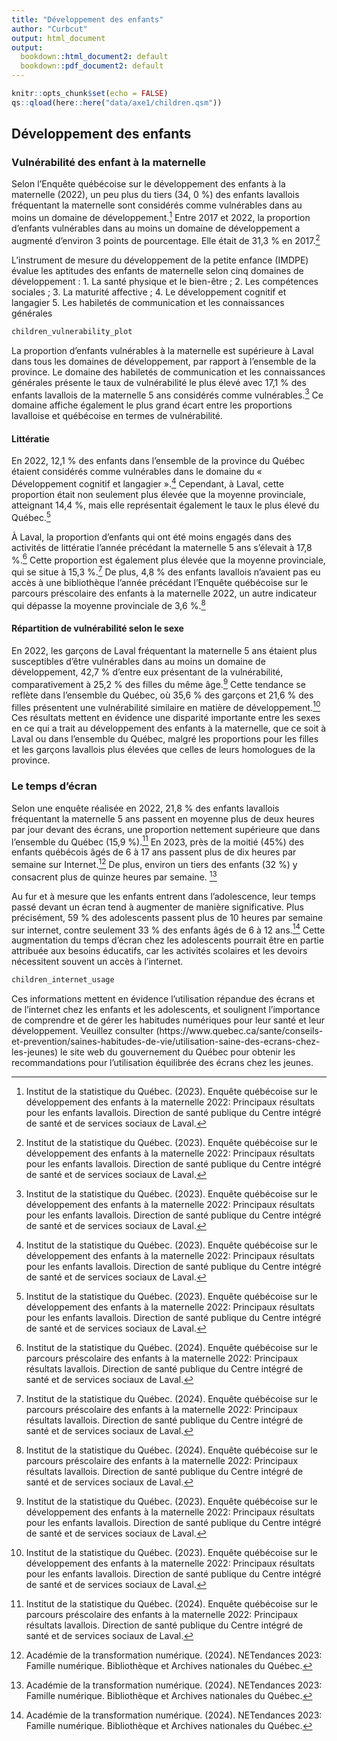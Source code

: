 ```yaml
---
title: "Développement des enfants"
author: "Curbcut"
output: html_document
output:
  bookdown::html_document2: default
  bookdown::pdf_document2: default
---
```


```r
knitr::opts_chunk$set(echo = FALSE)
qs::qload(here::here("data/axe1/children.qsm"))
```

## Développement des enfants 

### Vulnérabilité des enfant à la maternelle 

Selon l'Enquête québécoise sur le développement des enfants à la maternelle (2022), un peu plus du tiers (34, 0 %) des enfants lavallois fréquentant la maternelle sont considérés comme vulnérables dans au moins un domaine de développement.^[Institut de la statistique du Québec. (2023). Enquête québécoise sur le développement des enfants à la maternelle 2022: Principaux résultats pour les enfants lavallois. Direction de santé publique du Centre intégré de santé et de services sociaux de Laval.] Entre 2017 et 2022, la proportion d'enfants vulnérables dans au moins un domaine de développement a augmenté d'environ 3 points de pourcentage. Elle était de 31,3 % en 2017.^[Institut de la statistique du Québec. (2023). Enquête québécoise sur le développement des enfants à la maternelle 2022: Principaux résultats pour les enfants lavallois. Direction de santé publique du Centre intégré de santé et de services sociaux de Laval.]

L’instrument de mesure du développement de la petite enfance (IMDPE) évalue les aptitudes des enfants de maternelle selon cinq domaines de développement : 
1. La santé physique et le bien-être ;
2. Les compétences sociales ;
3. La maturité affective ;
4. Le développement cognitif et langagier
5. Les habiletés de communication et les connaissances générales 

```r
children_vulnerability_plot
```

La proportion d’enfants vulnérables à la maternelle est supérieure à Laval dans tous les domaines de développement, par rapport à l’ensemble de la province. Le domaine des habiletés de communication et les connaissances générales présente le taux de vulnérabilité le plus élevé avec 17,1 % des enfants lavallois de la maternelle 5 ans considérés comme vulnérables.^[Institut de la statistique du Québec. (2023). Enquête québécoise sur le développement des enfants à la maternelle 2022: Principaux résultats pour les enfants lavallois. Direction de santé publique du Centre intégré de santé et de services sociaux de Laval.] Ce domaine affiche également le plus grand écart entre les proportions lavalloise et québécoise en termes de vulnérabilité.

#### Littératie

En 2022, 12,1 % des enfants dans l'ensemble de la province du Québec étaient considérés comme vulnérables dans le domaine du « Développement cognitif et langagier ».^[Institut de la statistique du Québec. (2023). Enquête québécoise sur le développement des enfants à la maternelle 2022: Principaux résultats pour les enfants lavallois. Direction de santé publique du Centre intégré de santé et de services sociaux de Laval.] Cependant, à Laval, cette proportion était non seulement plus élevée que la moyenne provinciale, atteignant 14,4 %, mais elle représentait également le taux le plus élevé du Québec.^[Institut de la statistique du Québec. (2023). Enquête québécoise sur le développement des enfants à la maternelle 2022: Principaux résultats pour les enfants lavallois. Direction de santé publique du Centre intégré de santé et de services sociaux de Laval.]

À Laval, la proportion d'enfants qui ont été moins engagés dans des activités de littératie l'année précédant la maternelle 5 ans s’élevait à 17,8 %.^[Institut de la statistique du Québec. (2024). Enquête québécoise sur le parcours préscolaire des enfants à la maternelle 2022: Principaux résultats lavallois. Direction de santé publique du Centre intégré de santé et de services sociaux de Laval.] Cette proportion est également plus élevée que la moyenne provinciale, qui se situe à 15,3 %.^[Institut de la statistique du Québec. (2024). Enquête québécoise sur le parcours préscolaire des enfants à la maternelle 2022: Principaux résultats lavallois. Direction de santé publique du Centre intégré de santé et de services sociaux de Laval.] De plus, 4,8 % des enfants lavallois n’avaient pas eu accès à une bibliothèque l’année précédant  l’Enquête québécoise sur le parcours préscolaire des enfants à la maternelle 2022, un autre indicateur qui dépasse la moyenne provinciale de 3,6 %.^[Institut de la statistique du Québec. (2024). Enquête québécoise sur le parcours préscolaire des enfants à la maternelle 2022: Principaux résultats lavallois. Direction de santé publique du Centre intégré de santé et de services sociaux de Laval.]

#### Répartition de vulnérabilité selon le sexe

En 2022, les garçons de Laval fréquentant la maternelle 5 ans étaient plus susceptibles d'être vulnérables dans au moins un domaine de développement, 42,7 % d'entre eux présentant de la vulnérabilité, comparativement à 25,2 % des filles du même âge.^[Institut de la statistique du Québec. (2023). Enquête québécoise sur le développement des enfants à la maternelle 2022: Principaux résultats pour les enfants lavallois. Direction de santé publique du Centre intégré de santé et de services sociaux de Laval.] Cette tendance se reflète dans l'ensemble du Québec, où 35,6 % des garçons et 21,6 % des filles présentent une vulnérabilité similaire en matière de développement.^[Institut de la statistique du Québec. (2023). Enquête québécoise sur le développement des enfants à la maternelle 2022: Principaux résultats pour les enfants lavallois. Direction de santé publique du Centre intégré de santé et de services sociaux de Laval.] Ces résultats mettent en évidence une disparité importante entre les sexes en ce qui a trait au développement des enfants à la maternelle, que ce soit à Laval ou dans l’ensemble du Québec, malgré les proportions pour les filles et les garçons lavallois plus élevées que celles de leurs homologues de la province.

### Le temps d'écran

Selon une enquête réalisée en 2022, 21,8 % des enfants lavallois fréquentant la maternelle 5 ans passent en moyenne plus de deux heures par jour devant des écrans, une proportion nettement supérieure que dans l’ensemble du Québec (15,9 %).^[Institut de la statistique du Québec. (2024). Enquête québécoise sur le parcours préscolaire des enfants à la maternelle 2022: Principaux résultats lavallois. Direction de santé publique du Centre intégré de santé et de services sociaux de Laval.] En 2023, près de la moitié (45%) des enfants québécois âgés de 6 à 17 ans passent plus de dix heures par semaine sur Internet.^[Académie de la transformation numérique. (2024). NETendances 2023: Famille numérique. Bibliothèque et Archives nationales du Québec.] De plus, environ un tiers des enfants (32 %) y consacrent plus de quinze heures par semaine. ^[Académie de la transformation numérique. (2024). NETendances 2023: Famille numérique. Bibliothèque et Archives nationales du Québec.]

Au fur et à mesure que les enfants entrent dans l'adolescence, leur temps passé devant un écran tend à augmenter de manière significative. Plus précisément, 59 % des adolescents passent plus de 10 heures par semaine sur internet, contre seulement 33 % des enfants âgés de 6 à 12 ans.^[Académie de la transformation numérique. (2024). NETendances 2023: Famille numérique. Bibliothèque et Archives nationales du Québec.] Cette augmentation du temps d'écran chez les adolescents pourrait être en partie attribuée aux besoins éducatifs, car les activités scolaires et les devoirs nécessitent souvent un accès à l'internet.

```r
children_internet_usage
```

Ces informations mettent en évidence l'utilisation répandue des écrans et de l'internet chez les enfants et les adolescents, et soulignent l'importance de comprendre et de gérer les habitudes numériques pour leur santé et leur développement. Veuillez consulter (https://www.quebec.ca/sante/conseils-et-prevention/saines-habitudes-de-vie/utilisation-saine-des-ecrans-chez-les-jeunes) le site web du gouvernement du Québec pour obtenir les recommandations pour l’utilisation équilibrée des écrans chez les jeunes. 

